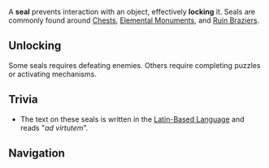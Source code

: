 {{Terminology Infobox
|image = Seal around Chest.png
|caption = A seal around an Exquisite Chest
|type = Exploration
|type2 = Game Systems
}}
A '''seal''' prevents interaction with an object, effectively '''locking''' it. Seals are commonly found around [[Chest]]s, [[Elemental Monument]]s, and [[Ruin Brazier]]s.

==Unlocking==
Some seals requires defeating enemies. Others require completing puzzles or activating mechanisms.

==Trivia==
* The text on these seals is written in the [[Latin-Based Language]] and reads "''ad virtutem''".
<!--
==Gallery==
<gallery hideaddbutton="true" captionalign="center">

</gallery>-->

==Navigation==
{{Exploration Navbox}}